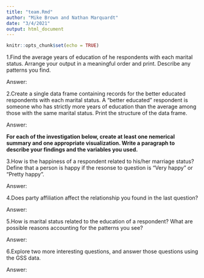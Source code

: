 ```yaml
---
title: "team.Rmd"
author: "Mike Brown and Nathan Marquardt"
date: "3/4/2021"
output: html_document
---
```


```r
knitr::opts_chunk$set(echo = TRUE)
```

1.Find the average years of education of he respondents with each marital status. Arrange your output in a meaningful order and print. Describe any patterns you find. 

  Answer:

2.Create a single data frame containing records for the better educated respondents with each marital status. A "better educated" respondent is someone who has strictly more years of education than the average among those with the same marital status. Print the structure of the data frame. 

  Answer:
  
**For each of the investigation below, create at least one nemerical summary and one appropriate visualization. Write a paragraph to describe your findings and the variables you used.**

3.How is the happiness of a respondent related to his/her marriage status? Define that a person is happy if the resonse to question is "Very happy" or "Pretty happy".

  Answer:

4.Does party affiliation affect the relationship you found in the last question?

  Answer:

5.How is marital status related to the education of a respondent? What are possible reasons accounting for the patterns you see?

  Answer:

6.Explore two more interesting questions, and answer those questions using the GSS data. 

  Answer:
